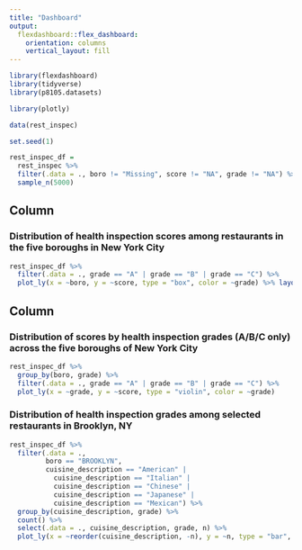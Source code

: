 ```yaml
---
title: "Dashboard"
output: 
  flexdashboard::flex_dashboard:
    orientation: columns
    vertical_layout: fill
---
```


```r
library(flexdashboard)
library(tidyverse)
library(p8105.datasets)

library(plotly)
```

```r
data(rest_inspec)

set.seed(1)

rest_inspec_df = 
  rest_inspec %>%
  filter(.data = ., boro != "Missing", score != "NA", grade != "NA") %>%
  sample_n(5000)
```

Column {data-width=650}
-----------------------------------------------------------------------

### Distribution of health inspection scores among restaurants in the five boroughs in New York City

```r
rest_inspec_df %>%
  filter(.data = ., grade == "A" | grade == "B" | grade == "C") %>%
  plot_ly(x = ~boro, y = ~score, type = "box", color = ~grade) %>% layout(boxmode = "group")
```

Column {data-width=350}
-----------------------------------------------------------------------
### Distribution of scores by health inspection grades (A/B/C only) across the five boroughs of New York City

```r
rest_inspec_df %>%
  group_by(boro, grade) %>%
  filter(.data = ., grade == "A" | grade == "B" | grade == "C") %>%
  plot_ly(x = ~grade, y = ~score, type = "violin", color = ~grade)
```

### Distribution of health inspection grades among selected restaurants in Brooklyn, NY

```r
rest_inspec_df %>%
  filter(.data = ., 
         boro == "BROOKLYN", 
         cuisine_description == "American" |
           cuisine_description == "Italian" |
           cuisine_description == "Chinese" |
           cuisine_description == "Japanese" |
           cuisine_description == "Mexican") %>%
  group_by(cuisine_description, grade) %>%
  count() %>%
  select(.data = ., cuisine_description, grade, n) %>%
  plot_ly(x = ~reorder(cuisine_description, -n), y = ~n, type = "bar", color = ~grade)
```
